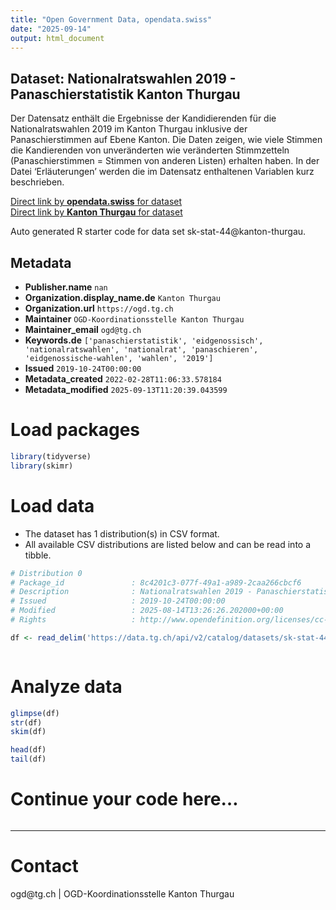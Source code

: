 ```yaml
---
title: "Open Government Data, opendata.swiss"
date: "2025-09-14"
output: html_document
---
```


## Dataset: Nationalratswahlen 2019 - Panaschierstatistik Kanton Thurgau

Der Datensatz enthält die Ergebnisse der Kandidierenden für die Nationalratswahlen 2019 im Kanton Thurgau inklusive der Panaschierstimmen auf Ebene Kanton. Die Daten zeigen, wie viele Stimmen die Kandierenden von unveränderten wie veränderten Stimmzetteln (Panaschierstimmen = Stimmen von anderen Listen) erhalten haben. In der Datei 'Erläuterungen' werden die im Datensatz enthaltenen Variablen kurz beschrieben.

[Direct link by **opendata.swiss** for dataset](https://opendata.swiss/de/dataset/nationalratswahlen-2019-panaschierstatistik-kanton-thurgau1)<br>
[Direct link by **Kanton Thurgau** for dataset](https://data.tg.ch/explore/dataset/sk-stat-44/)

Auto generated R starter code for data set sk-stat-44@kanton-thurgau.

## Metadata

- **Publisher.name** `nan`
- **Organization.display_name.de** `Kanton Thurgau`
- **Organization.url** `https://ogd.tg.ch`
- **Maintainer** `OGD-Koordinationsstelle Kanton Thurgau`
- **Maintainer_email** `ogd@tg.ch`
- **Keywords.de** `['panaschierstatistik', 'eidgenossisch', 'nationalratswahlen', 'nationalrat', 'panaschieren', 'eidgenossische-wahlen', 'wahlen', '2019']`
- **Issued** `2019-10-24T00:00:00`
- **Metadata_created** `2022-02-28T11:06:33.578184`
- **Metadata_modified** `2025-09-13T11:20:39.043599`


# Load packages

```r

library(tidyverse)
library(skimr)

```

# Load data

-   The dataset has 1 distribution(s) in CSV format.
-   All available CSV distributions are listed below and can be read into a tibble.

```r

# Distribution 0
# Package_id               : 8c4201c3-077f-49a1-a989-2caa266cbcf6
# Description              : Nationalratswahlen 2019 - Panaschierstatistik Kanton Thurgau (csv)
# Issued                   : 2019-10-24T00:00:00
# Modified                 : 2025-08-14T13:26:26.202000+00:00
# Rights                   : http://www.opendefinition.org/licenses/cc-by/

df <- read_delim('https://data.tg.ch/api/v2/catalog/datasets/sk-stat-44/exports/csv?use_labels=true')



```

# Analyze data

```r

glimpse(df)
str(df)
skim(df)

head(df)
tail(df)

```

# Continue your code here...

```r

```

------------------------------------------------------------------------

# Contact

ogd@tg.ch | OGD-Koordinationsstelle Kanton Thurgau
